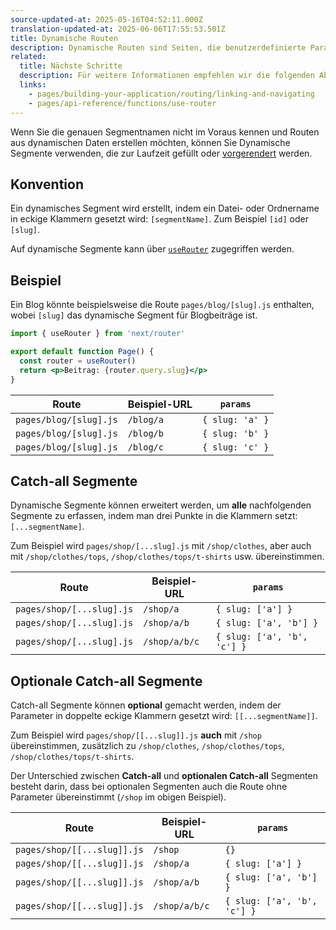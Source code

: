 ```yaml
---
source-updated-at: 2025-05-16T04:52:11.000Z
translation-updated-at: 2025-06-06T17:55:53.501Z
title: Dynamische Routen
description: Dynamische Routen sind Seiten, die benutzerdefinierte Parameter in URLs ermöglichen. Erfahren Sie hier, wie Sie Dynamische Routen erstellen.
related:
  title: Nächste Schritte
  description: Für weitere Informationen empfehlen wir die folgenden Abschnitte
  links:
    - pages/building-your-application/routing/linking-and-navigating
    - pages/api-reference/functions/use-router
---
```


Wenn Sie die genauen Segmentnamen nicht im Voraus kennen und Routen aus dynamischen Daten erstellen möchten, können Sie Dynamische Segmente verwenden, die zur Laufzeit gefüllt oder [vorgerendert](/docs/pages/building-your-application/data-fetching/get-static-paths) werden.

## Konvention

Ein dynamisches Segment wird erstellt, indem ein Datei- oder Ordnername in eckige Klammern gesetzt wird: `[segmentName]`. Zum Beispiel `[id]` oder `[slug]`.

Auf dynamische Segmente kann über [`useRouter`](/docs/pages/api-reference/functions/use-router) zugegriffen werden.

## Beispiel

Ein Blog könnte beispielsweise die Route `pages/blog/[slug].js` enthalten, wobei `[slug]` das dynamische Segment für Blogbeiträge ist.

```jsx
import { useRouter } from 'next/router'

export default function Page() {
  const router = useRouter()
  return <p>Beitrag: {router.query.slug}</p>
}
```

| Route                  | Beispiel-URL | `params`        |
| ---------------------- | ------------ | --------------- |
| `pages/blog/[slug].js` | `/blog/a`    | `{ slug: 'a' }` |
| `pages/blog/[slug].js` | `/blog/b`    | `{ slug: 'b' }` |
| `pages/blog/[slug].js` | `/blog/c`    | `{ slug: 'c' }` |

## Catch-all Segmente

Dynamische Segmente können erweitert werden, um **alle** nachfolgenden Segmente zu erfassen, indem man drei Punkte in die Klammern setzt: `[...segmentName]`.

Zum Beispiel wird `pages/shop/[...slug].js` mit `/shop/clothes`, aber auch mit `/shop/clothes/tops`, `/shop/clothes/tops/t-shirts` usw. übereinstimmen.

| Route                     | Beispiel-URL | `params`                    |
| ------------------------- | ------------ | --------------------------- |
| `pages/shop/[...slug].js` | `/shop/a`    | `{ slug: ['a'] }`           |
| `pages/shop/[...slug].js` | `/shop/a/b`  | `{ slug: ['a', 'b'] }`      |
| `pages/shop/[...slug].js` | `/shop/a/b/c`| `{ slug: ['a', 'b', 'c'] }` |

## Optionale Catch-all Segmente

Catch-all Segmente können **optional** gemacht werden, indem der Parameter in doppelte eckige Klammern gesetzt wird: `[[...segmentName]]`.

Zum Beispiel wird `pages/shop/[[...slug]].js` **auch** mit `/shop` übereinstimmen, zusätzlich zu `/shop/clothes`, `/shop/clothes/tops`, `/shop/clothes/tops/t-shirts`.

Der Unterschied zwischen **Catch-all** und **optionalen Catch-all** Segmenten besteht darin, dass bei optionalen Segmenten auch die Route ohne Parameter übereinstimmt (`/shop` im obigen Beispiel).

| Route                       | Beispiel-URL | `params`                    |
| --------------------------- | ------------ | --------------------------- |
| `pages/shop/[[...slug]].js` | `/shop`      | `{}`                        |
| `pages/shop/[[...slug]].js` | `/shop/a`    | `{ slug: ['a'] }`           |
| `pages/shop/[[...slug]].js` | `/shop/a/b`  | `{ slug: ['a', 'b'] }`      |
| `pages/shop/[[...slug]].js` | `/shop/a/b/c`| `{ slug: ['a', 'b', 'c'] }` |
